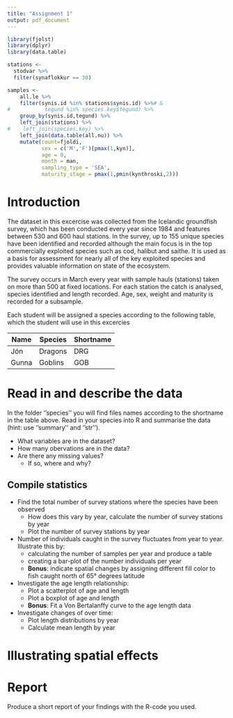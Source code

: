 ```yaml
---
title: "Assignment 1"
output: pdf_document
---
```


```r
library(fjolst)
library(dplyr)
library(data.table)

stations <- 
  stodvar %>% 
  filter(synaflokkur == 30) 

samples <- 
    all.le %>%
    filter(synis.id %in% stations$synis.id) %>%# &
#           tegund %in% species.key$tegund) %>%
    group_by(synis.id,tegund) %>%
    left_join(stations) %>%
#    left_join(species.key) %>%
    left_join(data.table(all.nu)) %>%
    mutate(count=fjoldi,
           sex = c('M','F')[pmax(1,kyn)],
           age = 0,
           month = man,
           sampling_type = 'SEA',
           maturity_stage = pmax(1,pmin(kynthroski,2))) 

```

# Introduction 
The dataset in this excercise was collected from the Icelandic groundfish survey, which has been conducted every year since 1984 and features between 530 and 600 haul stations. In the survey, up to 155 unique species have been identified and recorded although the main focus is in the top commercially exploited species such as cod, halibut and saithe. It is used as a basis for assessment for nearly all of the key exploited species and provides valuable information on state of the ecosystem. 

The survey occurs in March every year with sample hauls (stations) taken on more than 500 at fixed locations. For each station the catch is analysed, species identified and length recorded. Age, sex, weight and maturity is recorded for a subsample. 

Each student will be assigned a species according to the following table, which the student will use in this excercies


Name  | Species | Shortname
----- | ------- | ---------
Jón   | Dragons | DRG
Gunna | Goblins | GOB


# Read in and describe the data
In the folder ''species'' you will find files names according to the shortname in the table above. Read in your species into R and summarise the data (hint: use ''summary'' and ''str''). 

* What variables are in the dataset?
* How many obervations are in the data?
* Are there any missing values? 
    + If so, where and why?

## Compile statistics
* Find the total number of survey stations where the species have been observed
    + How does this vary by year, calculate the number of survey stations by year
    + Plot the number of survey stations by year 
    
* Number of individuals caught in the survey fluctuates from year to year. Illustrate this by:
    + calculating the number of samples per year and produce a table 
    + creating a bar-plot of the number individuals per year
    + **Bonus**: indicate spatial changes by assigning different fill color to fish caught north of 65° degrees latitude
    
* Investigate the age length relationship:
    + Plot a scatterplot of age and length  
    + Plot a boxplot of age and length
    + **Bonus**: Fit a Von Bertalanffy curve to the age length data 

* Investigate changes of over time:
    + Plot length distributions by year
    + Calculate mean length by year

# Illustrating spatial effects


# Report 
Produce a short report of your findings with the R-code you used. 

